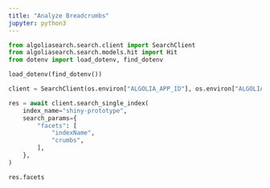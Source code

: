 ```yaml
---
title: "Analyze Breadcrumbs"
jupyter: python3
---
```



```python
from algoliasearch.search.client import SearchClient
from algoliasearch.search.models.hit import Hit
from dotenv import load_dotenv, find_dotenv

load_dotenv(find_dotenv())

client = SearchClient(os.environ["ALGOLIA_APP_ID"], os.environ["ALGOLIA_API_KEY_WRITE"])

```


```python
res = await client.search_single_index(
    index_name="shiny-prototype",
    search_params={
        "facets": [
            "indexName",
            "crumbs",
        ],
    },
)

res.facets
```